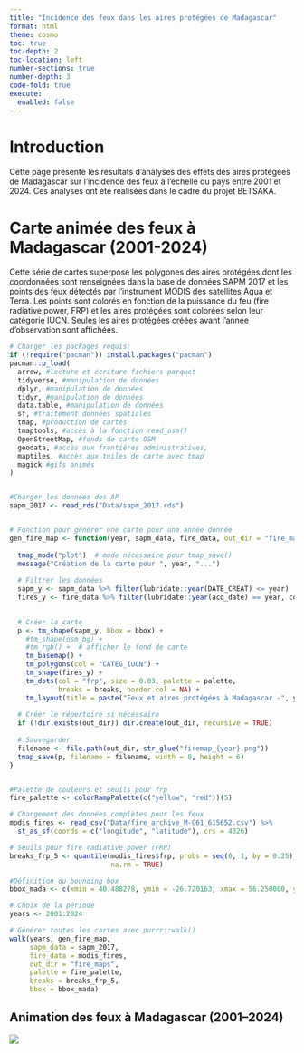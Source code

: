 ```yaml
---
title: "Incidence des feux dans les aires protégées de Madagascar"
format: html
theme: cosmo
toc: true
toc-depth: 2
toc-location: left
number-sections: true
number-depth: 3
code-fold: true
execute: 
  enabled: false
---
```


# Introduction

Cette page présente les résultats d'analyses des effets des aires protégées de Madagascar sur l'incidence des feux à l'échelle du pays entre 2001 et 2024. Ces analyses ont été réalisées dans le cadre du projet BETSAKA.

# Carte animée des feux à Madagascar (2001-2024)

Cette série de cartes superpose les polygones des aires protégées dont les coordonnées sont renseignées dans la base de données SAPM 2017 et les points des feux détectés par l'instrument MODIS des satellites Aqua et Terra. Les points sont colorés en fonction de la puissance du feu (fire radiative power, FRP) et les aires protégées sont colorées selon leur catégorie IUCN. Seules les aires protégées créées avant l'année d'observation sont affichées.


```r

# Charger les packages requis:
if (!require("pacman")) install.packages("pacman")
pacman::p_load(
  arrow, #lecture et écriture fichiers parquet
  tidyverse, #manipulation de données
  dplyr, #manipulation de données
  tidyr, #manipulation de données
  data.table, #manipulation de données
  sf, #traitement données spatiales
  tmap, #production de cartes
  tmaptools, #accès à la fonction read_osm()
  OpenStreetMap, #fonds de carte OSM
  geodata, #accès aux frontières administratives,
  maptiles, #accès aux tuiles de carte avec tmap
  magick #gifs animés
)


#Charger les données des AP
sapm_2017 <- read_rds("Data/sapm_2017.rds")


# Fonction pour générer une carte pour une année donnée
gen_fire_map <- function(year, sapm_data, fire_data, out_dir = "fire_maps", palette, breaks, bbox) {
  
  tmap_mode("plot")  # mode nécessaire pour tmap_save()
  message("Création de la carte pour ", year, "...")
  
  # Filtrer les données
  sapm_y <- sapm_data %>% filter(lubridate::year(DATE_CREAT) <= year)
  fires_y <- fire_data %>% filter(lubridate::year(acq_date) == year, confidence > 50)
  

  # Créer la carte
  p <- tm_shape(sapm_y, bbox = bbox) +
    #tm_shape(osm_bg) +
    #tm_rgb() +  # afficher le fond de carte
    tm_basemap() +
    tm_polygons(col = "CATEG_IUCN") +
    tm_shape(fires_y) +
    tm_dots(col = "frp", size = 0.03, palette = palette,
            breaks = breaks, border.col = NA) +
    tm_layout(title = paste("Feux et aires protégées à Madagascar -", year))
  
  # Créer le répertoire si nécessaire
  if (!dir.exists(out_dir)) dir.create(out_dir, recursive = TRUE)
  
  # Sauvegarder
  filename <- file.path(out_dir, str_glue("firemap_{year}.png"))
  tmap_save(p, filename = filename, width = 8, height = 6)
}


#Palette de couleurs et seuils pour frp
fire_palette <- colorRampPalette(c("yellow", "red"))(5)

# Chargement des données complètes pour les feux
modis_fires <- read_csv("Data/fire_archive_M-C61_615652.csv") %>%
  st_as_sf(coords = c("longitude", "latitude"), crs = 4326)

# Seuils pour fire radiative power (FRP)
breaks_frp_5 <- quantile(modis_fires$frp, probs = seq(0, 1, by = 0.25), 
                         na.rm = TRUE)

#Définition du bounding box
bbox_mada <- c(xmin = 40.488278, ymin = -26.720163, xmax = 56.250000, ymax = -9.949521)

# Choix de la période
years <- 2001:2024

# Générer toutes les cartes avec purrr::walk()
walk(years, gen_fire_map,
     sapm_data = sapm_2017,
     fire_data = modis_fires,
     out_dir = "fire_maps",
     palette = fire_palette,
     breaks = breaks_frp_5,
     bbox = bbox_mada)


```


## Animation des feux à Madagascar (2001–2024)  {.unnumbered}

![](fire_maps/fire_animation.gif)
